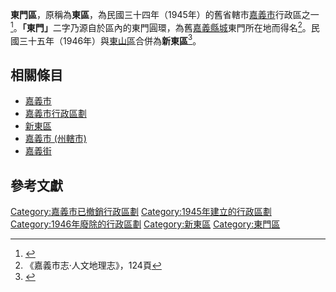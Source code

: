 {{Infobox Former Subdivision
|native_name = <small>舊稱：（舊）東區</small><!---Note: Chinese Postal Map Romanization in use as Hanyu Pinyin is anachronistic. Please propose any amendments to the following on the talk page first.
  -->
|conventional_long_name = 東門區
|common_name = 嘉義市
|subdivision = [[嘉義市_(1945年－1950年)|嘉義市]][[區_(中華民國)|區]](1945-1946)
|nation = {{ROC}}
|title_leader = 區長
|leader1 = —
|year_leader1    = —
|leader2 = 
|year_leader2    = 
|year_pre = 
|event_pre=     
|date_pre=
|year_start = 1945年
|event_start = 戰後，改制[[嘉義市_(1945年－1950年)|省轄嘉義市]]，設東門區。
|date_start =12月1日
|year_end = 1946年
|event_end = 與[[東山區_(嘉義市)|東山區]]合併為[[新東區|新東區]]。
|date_end = 
|p1 = 嘉義市 (州轄市)
|flag_p1 = Flag_of_Japan_(1870-1999).svg
|s1 = 新東區
|flag_s1 = Flag of the Republic of China.svg
|image_flag = 
|flag_type = 
|flag = 
|image_coat = 
|symbol = 
|symbol_type = 
|image_map = 
|image_map_caption = 
|image_map2 = 
|image_map2_caption = 
|stat_year1= 
|stat_area1= 
|stat_pop1= 
|political_subdiv = 
|today = [[嘉義市|嘉義市]]
}}

'''東門區'''，原稱為'''東區'''，為民國三十四年（1945年）的舊省轄市[[嘉義市_(1945年－1950年)|嘉義市]]行政區之一<ref>{{Cite web |url=http://www.aiplus.idv.tw/soviet/LTWCITY3.HTM |title=臺灣建制市的市轄區變遷 |access-date=2015-10-15 |archive-date=2017-05-04 |archive-url=https://web.archive.org/web/20170504030347/http://www.aiplus.idv.tw/soviet/LTWCITY3.HTM |dead-url=no }}</ref>。'''「東門」'''二字乃源自於區內的東門圓環，為舊[[嘉義縣城|嘉義縣城]]東門所在地而得名<ref name="志124">《嘉義市志·人文地理志》，124頁</ref>。民國三十五年（1946年）與[[東山區_(嘉義市)|東山區]]合併為'''新東區'''<ref>{{Cite web |url=http://www.tbocc.gov.tw/ModuleMsg/Files/827/AttachFile/04-%E6%94%BF%E4%BA%8B%E5%BF%97089-122.pdf |title=《嘉義縣志，政事志，卷三》，頁100-104 |access-date=2016-09-24 |archive-date=2016-09-24 |archive-url=https://web.archive.org/web/20160924111424/http://www.tbocc.gov.tw/ModuleMsg/Files/827/AttachFile/04-%E6%94%BF%E4%BA%8B%E5%BF%97089-122.pdf |dead-url=no }}</ref>。

== 相關條目 ==
* [[嘉義市|嘉義市]]
* [[嘉義市行政區劃|嘉義市行政區劃]]
*[[新東區|新東區]]
* [[嘉義市_(州轄市)|嘉義市 (州轄市)]]
* [[嘉義街|嘉義街]]

==參考文獻==
<references />

{{嘉義市行政區劃}}

[[Category:嘉義市已撤銷行政區劃|Category:嘉義市已撤銷行政區劃]]
[[Category:1945年建立的行政區劃|Category:1945年建立的行政區劃]]
[[Category:1946年廢除的行政區劃|Category:1946年廢除的行政區劃]]
[[Category:新東區|Category:新東區]]
[[Category:東門區|Category:東門區]]